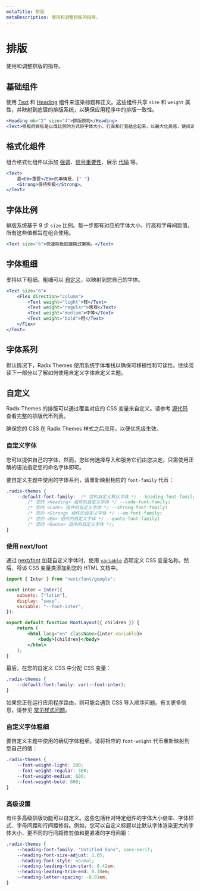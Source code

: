 ```yaml
---
metaTitle: 排版
metaDescription: 使用和调整排版的指导。
---
```


# 排版

<Description>使用和调整排版的指导。</Description>

## 基础组件

使用 [Text](/themes/docs/components/text) 和 [Heading](/themes/docs/components/heading) 组件来渲染标题和正文。这些组件共享 `size` 和 `weight` 属性，并映射到底层的排版系统，以确保应用程序中的排版一致性。

```jsx live=true
<Heading mb="2" size="4">排版原则</Heading>
<Text>排版的目标是以成比例的方式将字体大小、行高和行宽结合起来，以最大化美感，使阅读变得更容易和愉悦。</Text>
```

## 格式化组件

组合格式化组件以添加 [强调](/themes/docs/components/em)、[信号重要性](/themes/docs/components/strong)、展示 [代码](/themes/docs/components/code) 等。

```jsx live=true
<Text>
	最<Em>重要</Em>的事情是，{" "}
	<Strong>保持积极</Strong>。
</Text>
```

## 字体比例

排版系统基于 9 步 `size` 比例。每一步都有对应的字体大小、行高和字母间距值，所有这些值都旨在组合使用。

<Box my="7">
	<ThemesFontSizeScale />
</Box>

```jsx live="true"
<Text size="6">快速棕色狐狸跳过懒狗。</Text>
```

<ThemesFontSizeTable />

## 字体粗细

支持以下粗细。粗细可以 [自定义](/themes/docs/theme/typography#custom-font-weights)，以映射到您自己的字体。

```jsx live="true"
<Text size="6">
	<Flex direction="column">
		<Text weight="light">轻</Text>
		<Text weight="regular">常规</Text>
		<Text weight="medium">中等</Text>
		<Text weight="bold">粗</Text>
	</Flex>
</Text>
```

<ThemesFontWeightTable />

## 字体系列

默认情况下，Radix Themes 使用系统字体堆栈以确保可移植性和可读性。继续阅读下一部分以了解如何使用自定义字体自定义主题。

<ThemesFontFamilyTable />

## 自定义

Radix Themes 的排版可以通过覆盖对应的 CSS 变量来自定义。请参考 [源代码](https://github.com/radix-ui/themes/blob/main/packages/radix-ui-themes/src/styles/tokens/typography.css) 查看完整的排版代币列表。

确保您的 CSS 在 Radix Themes 样式之后应用，以便优先级生效。

### 自定义字体

您可以提供自己的字体，然而，您如何选择导入和服务它们由您决定。只需使用正确的语法指定您的命名字体即可。

要自定义主题中使用的字体系列，请重新映射相应的 `font-family` 代币：

```css
.radix-themes {
	--default-font-family:  /* 您的自定义默认字体 */ --heading-font-family:
		/* 您的 <Heading> 组件的自定义字体 */ --code-font-family:
		/* 您的 <Code> 组件的自定义字体 */ --strong-font-family:
		/* 您的 <Strong> 组件的自定义字体 */ --em-font-family:
		/* 您的 <Em> 组件的自定义字体 */ --quote-font-family:
		/* 您的 <Quote> 组件的自定义字体 */;
}
```

### 使用 next/font

通过 [next/font](https://nextjs.org/docs/app/api-reference/components/font) 加载自定义字体时，使用 [`variable`](https://nextjs.org/docs/app/api-reference/components/font#variable) 选项定义 CSS 变量名称。然后，将该 CSS 变量类添加到您的 HTML 文档中。

```jsx
import { Inter } from "next/font/google";

const inter = Inter({
	subsets: ["latin"],
	display: "swap",
	variable: "--font-inter",
});

export default function RootLayout({ children }) {
	return (
		<html lang="en" className={inter.variable}>
			<body>{children}</body>
		</html>
	);
}
```

最后，在您的自定义 CSS 中分配 CSS 变量：

```css
.radix-themes {
	--default-font-family: var(--font-inter);
}
```

如果您正在运行应用程序路由，则可能会遇到 CSS 导入顺序问题。有关更多信息，请参见 [常见样式问题](/themes/docs/overview/styling#nextjs-import-order)。

### 自定义字体粗细

要自定义主题中使用的确切字体粗细，请将相应的 `font-weight` 代币重新映射到您自己的值：

```css
.radix-themes {
	--font-weight-light: 200;
	--font-weight-regular: 300;
	--font-weight-medium: 600;
	--font-weight-bold: 800;
}
```

### 高级设置

有许多高级排版功能可以自定义。这些包括针对特定组件的字体大小倍率、字体样式、字母间距和行间距修剪。例如，您可以自定义标题以比默认字体渲染更大的字体大小、更不同的行间距修剪值和更紧凑的字母间距：

```css
.radix-themes {
	--heading-font-family: "Untitled Sans", sans-serif;
	--heading-font-size-adjust: 1.05;
	--heading-font-style: normal;
	--heading-leading-trim-start: 0.42em;
	--heading-leading-trim-end: 0.38em;
	--heading-letter-spacing: -0.01em;
}
```